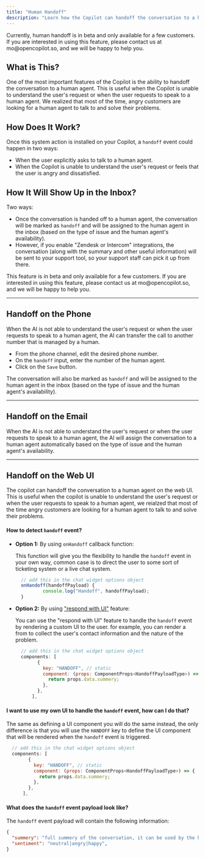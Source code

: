 ```yaml
---
title: "Human Handoff"
description: "Learn how the Copilot can handoff the conversation to a human agent."
---
```


<Info>
Currently, human handoff is in beta and only available for a few customers. If you are interested in using this feature, please contact us at mo@opencopilot.so, and we will be happy to help you.
</Info>

## What is This?

One of the most important features of the Copilot is the ability to handoff the conversation to a human agent. This is useful when the Copilot is unable to understand the user's request or when the user requests to speak to a human agent. We realized that most of the time, angry customers are looking for a human agent to talk to and solve their problems.

## How Does It Work?

Once this system action is installed on your Copilot, a `handoff` event could happen in two ways:

- When the user explicitly asks to talk to a human agent.
- When the Copilot is unable to understand the user's request or feels that the user is angry and dissatisfied.

## How It Will Show Up in the Inbox?

Two ways:

- Once the conversation is handed off to a human agent, the conversation will be marked as `handoff` and will be assigned to the human agent in the inbox (based on the type of issue and the human agent's availability).
- However, if you enable "Zendesk or Intercom" integrations, the conversation (along with the summary and other useful information) will be sent to your support tool, so your support staff can pick it up from there.

<Warning>
This feature is in beta and only available for a few customers. If you are interested in using this feature, please contact us at mo@opencopilot.so, and we will be happy to help you.
</Warning>

------

## Handoff on the Phone

When the AI is not able to understand the user's request or when the user requests to speak to a human agent, the AI can transfer the call to another number that is managed by a human.

- From the phone channel, edit the desired phone number.
- On the `handoff` input, enter the number of the human agent.
- Click on the `Save` button.

The conversation will also be marked as `handoff` and will be assigned to the human agent in the inbox (based on the type of issue and the human agent's availability).

------

## Handoff on the Email

When the AI is not able to understand the user's request or when the user requests to speak to a human agent, the AI will assign the conversation to a human agent automatically based on the type of issue and the human agent's availability.

------

## Handoff on the Web UI

The copilot can handoff the conversation to a human agent on the web UI. This is useful when the copilot is unable to understand the user's request or when the user requests to speak to a human agent, we reialzed that most of the time angry customers are looking for a human agent to talk to and solve their problems.

#### How to detect `handoff` event?

- **Option 1:** By using `onHandoff` callback function:

  This function will give you the flexibility to handle the `handoff` event in your own way, common case is to direct the user to some sort of ticketing system or a live chat system.

  ```javascript
    // add this in the chat widget options object
    onHandoff(handoffPayload) {
            console.log("Handoff", handoffPayload);
    }
  ```

- **Option 2:** By using <a href="/widget/not-gen-ui">"respond with UI"</a> feature:

  You can use the "respond with UI" feature to handle the `handoff` event by rendering a custom UI to the user. for example, you can render a from to collect the user's contact information and the nature of the problem.

  ```javascript
    // add this in the chat widget options object
    components: [
          {
            key: "HANDOFF", // static
            component: (props: ComponentProps<HandoffPayloadType>) => {
              return props.data.summery;
            },
          },
        ],
  ```
#### I want to use my own UI to handle the `handoff` event, how can I do that?
The same as defining a UI component you will do the same instead, the only difference is that you will use the `HANDOFF` key to define the UI component that will be rendered when the `handoff` event is triggered.

```javascript
  // add this in the chat widget options object
  components: [
        {
          key: "HANDOFF", // static
          component: (props: ComponentProps<HandoffPayloadType>) => {
            return props.data.summery;
          },
        },
      ],
```

#### What does the `handoff` event payload look like?
The `handoff` event payload will contain the following information:

```json
{
  "summery": "full summery of the conversation, it can be used by the human agent to understand the context of the conversation faster",
  "sentiment": "neutral|angry|happy",
}
```
